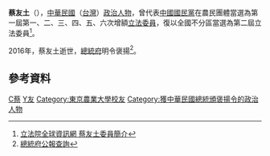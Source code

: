 {{Infobox_officeholder
| name = 蔡友土
| image name =
| width = 
| now = 中華民國（台灣）政治人士 
| period = 
| Sex = 男 
| Native place = 
| date of birth = 1932年3月19日
| party = {{Kmt|19px}}
| place of birth = {{TWN-JPN}}[[台北州|台北州]]（今{{ROC}}[[新北市|新北市]]）
| educate = 
*市川中學
*尾道經濟學校
*東京農業大學
| past = 
*板橋市農會理事長
*台灣省農會理事長
*台灣省合作金庫常務理事
*台灣省果農運銷公司常務董事
*中華民國京業發展協進會理事長
*中華民國勞資關係協進會常務理事
*國際產業精神文明促進會中華民國分會常務理事
*立法院 (第一屆第一次增額) 委員<br><span style="color: blue;">(1973年-1976年)</span>
*立法院 (第一屆第二次增額) 委員<br><span style="color: blue;">(1976年-1981年)</span>
*立法院 (第一屆第三次增額) 委員<br><span style="color: blue;">(1981年-1984年)</span>
*立法院 (第一屆第四次增額) 委員<br><span style="color: blue;">(1984年-1987年)</span>
*立法院 (第一屆第五次增額) 委員<br><span style="color: blue;">(1987年-1990年)</span>
*立法院 (第一屆第六次增額) 委員<br><span style="color: blue;">(1990年-1993年)</span>
*中華民國福利協進會常務理事
*內政部農民健康保險監理員會委員
*立法院 (第二屆) 委員<br><span style="color: blue;">(1993年-1996年)</span>
}}
'''蔡友土'''（{{bd|1932年|3月19日|2016年|}}），[[中華民國|中華民國]]（[[台灣|台灣]]）[[政治人物|政治人物]]，曾代表[[中國國民黨|中國國民黨]]在農民團體當選為第一屆第一、二、三、四、五、六次增額[[立法委員|立法委員]]，復以全國不分區當選為第二屆立法委員<ref>[http://www.ly.gov.tw/ly/01_introduce/0103_leg/leg_main/leg_ver01_01.jsp?ItemNO=01030100&lgno=00129&stage=2 立法院全球資訊網 蔡友土委員簡介]</ref>。

2016年，蔡友土逝世，[[總統府|總統府]]明令褒揚<ref>[http://www.president.gov.tw/Default.aspx?tabid=84&lctl=view&itemid=12115&ctid=99&q= 總統府公報查詢]</ref>。

==參考資料==
<div class="references-small">
<references />
</div>
{{中華民國第一屆第一次增額立法委員}}
{{中華民國第一屆第二次增額立法委員}}
{{中華民國第一屆第三次增額立法委員}}
{{中華民國第一屆第四次增額立法委員}}
{{中華民國第一屆第五次增額立法委員}}
{{中華民國第一屆第六次增額立法委員}}
{{中華民國第二屆立法委員}}
[[Category:中國國民黨籍立法委員|C蔡]]
[[Category:蔡姓|Y友]]
[[Category:東京農業大學校友|Category:東京農業大學校友]]
[[Category:獲中華民國總統頒褒揚令的政治人物|Category:獲中華民國總統頒褒揚令的政治人物]]